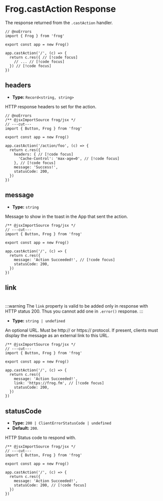 # Frog.castAction Response

The response returned from the `.castAction` handler.

```tsx twoslash
// @noErrors
import { Frog } from 'frog'
 
export const app = new Frog()

app.castAction('/', (c) => {
  return c.res({ // [!code focus]
    // ... // [!code focus]
  }) // [!code focus]
})
```

## headers

- **Type:** `Record<string, string>`

HTTP response headers to set for the action.

```tsx twoslash
// @noErrors
/** @jsxImportSource frog/jsx */
// ---cut---
import { Button, Frog } from 'frog'
 
export const app = new Frog()
 
app.castAction('/action/foo', (c) => {
  return c.res({
    headers: { // [!code focus]
      'Cache-Control': 'max-age=0', // [!code focus]
    }, // [!code focus]
    message: 'Success!',
    statusCode: 200,
  })
})
```

## message

- **Type:** `string`

Message to show in the toast in the App that sent the action.

```tsx twoslash
/** @jsxImportSource frog/jsx */
// ---cut---
import { Button, Frog } from 'frog'
 
export const app = new Frog()
 
app.castAction('/', (c) => {
  return c.res({
    message: 'Action Succeeded!', // [!code focus]
    statusCode: 200,
  })
})
```

## link
#
:::warning
The `link` property is valid to be added only in response with HTTP status 200.
Thus you cannot add one in `.error()` response.
:::

- **Type:** `string | undefined`

An optional URL. Must be http:// or https:// protocol.
If present, clients must display the message as an external link to this URL.

```tsx twoslash
/** @jsxImportSource frog/jsx */
// ---cut---
import { Button, Frog } from 'frog'
 
export const app = new Frog()
 
app.castAction('/', (c) => {
  return c.res({
    message: 'Action Succeeded!',
    link: 'https://frog.fm', // [!code focus]
    statusCode: 200,
  })
})
```

## statusCode

- **Type:** `200 | ClientErrorStatusCode | undefined`
- **Default:** `200`.

HTTP Status code to respond with.

```tsx twoslash
/** @jsxImportSource frog/jsx */
// ---cut---
import { Button, Frog } from 'frog'
 
export const app = new Frog()
 
app.castAction('/', (c) => {
  return c.res({
    message: 'Action Succeeded!',
    statusCode: 200, // [!code focus]
  })
})
```


